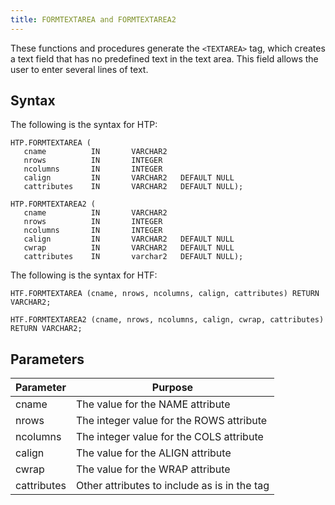 ```yaml
---
title: FORMTEXTAREA and FORMTEXTAREA2
---
```


These functions and procedures generate the `<TEXTAREA>` tag, which creates a text field that has no predefined text in the text area. This field allows the user to enter several lines of text.

## Syntax

The following is the syntax for HTP:

```
HTP.FORMTEXTAREA (
   cname          IN       VARCHAR2
   nrows          IN       INTEGER
   ncolumns       IN       INTEGER
   calign         IN       VARCHAR2   DEFAULT NULL
   cattributes    IN       VARCHAR2   DEFAULT NULL);

HTP.FORMTEXTAREA2 (
   cname          IN       VARCHAR2
   nrows          IN       INTEGER
   ncolumns       IN       INTEGER
   calign         IN       VARCHAR2   DEFAULT NULL
   cwrap          IN       VARCHAR2   DEFAULT NULL
   cattributes    IN       varchar2   DEFAULT NULL);
```

The following is the syntax for HTF:

```
HTF.FORMTEXTAREA (cname, nrows, ncolumns, calign, cattributes) RETURN VARCHAR2;

HTF.FORMTEXTAREA2 (cname, nrows, ncolumns, calign, cwrap, cattributes) RETURN VARCHAR2;
```

## Parameters

| Parameter | Purpose  |
| --------- | -------- |
| cname | The value for the NAME attribute |
| nrows | The integer value for the ROWS attribute|
| ncolumns | The integer value for the COLS attribute |
| calign | The value for the ALIGN attribute |
| cwrap | The value for the WRAP attribute |
| cattributes | Other attributes to include as is in the tag |
